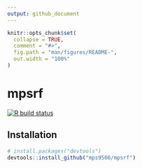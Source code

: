 ```yaml
---
output: github_document
---
```


<!-- README.md is generated from README.Rmd. Please edit that file -->

```r
knitr::opts_chunk$set(
  collapse = TRUE,
  comment = "#>",
  fig.path = "man/figures/README-",
  out.width = "100%"
)
```

# mpsrf

<!-- badges: start -->
[![R build status](https://github.com/mps9506/mpsrf/workflows/R-CMD-check/badge.svg)](https://github.com/mps9506/mpsrf/actions)
<!-- badges: end -->



## Installation


``` r
# install.packages("devtools")
devtools::install_github("mps9506/mpsrf")
```

